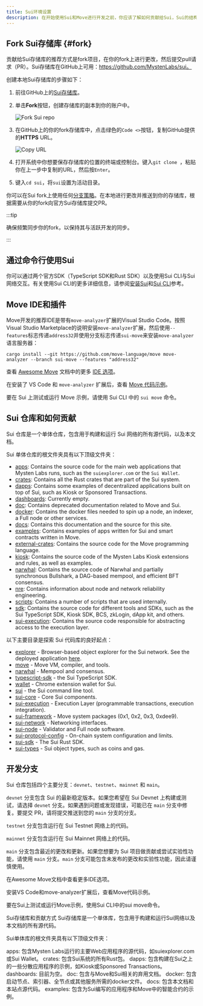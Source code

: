 ```yaml
---
title: Sui环境设置
description: 在开始使用Sui和Move进行开发之前，你应该了解如何贡献给Sui，Sui的结构是如何的，存在哪些工具和SDK，以及你的IDE中有哪些可用的插件。
---
```


## Fork Sui存储库 {#fork}

贡献给Sui存储库的推荐方式是fork项目，在你的fork上进行更改，然后提交pull请求（PR）。Sui存储库在GitHub上可用：https://github.com/MystenLabs/sui。

创建本地Sui存储库的步骤如下：

1. 前往GitHub上的[Sui存储库](https://github.com/MystenLabs/sui)。
2. 单击**Fork**按钮，创建存储库的副本到你的账户中。

    ![Fork Sui repo](./images/fork.png)

3. 在GitHub上的你的fork存储库中，点击绿色的`Code <>`按钮，复制GitHub提供的**HTTPS** URL。

    ![Copy URL](./images/gh-url.png)

4. 打开系统中你想要保存存储库的位置的终端或控制台。键入`git clone `，粘贴你在上一步中复制的URL，然后按`Enter`。
5. 键入`cd sui`，将`sui`设置为活动目录。

你可以在Sui fork上使用任何[分支策略](https://docs.github.com/en/pull-requests/collaborating-with-pull-requests/proposing-changes-to-your-work-with-pull-requests/creating-and-deleting-branches-within-your-repository)。在本地进行更改并推送到你的存储库，根据需要从你的fork向官方Sui存储库提交PR。

:::tip

确保频繁同步你的fork，以保持其与活跃开发的同步。

:::

## 通过命令行使用Sui

你可以通过两个官方SDK（TypeScript SDK和Rust SDK）以及使用Sui CLI与Sui网络交互。有关使用Sui CLI的更多详细信息，请参阅[安装Sui](./sui-install.mdx)和[Sui CLI](/references/cli.mdx)参考。

## Move IDE和插件

Move开发的推荐IDE是带有`move-analyzer`扩展的Visual Studio Code。按照Visual Studio Marketplace的说明安装`move-analyzer`扩展，然后使用`--features`标志传递`address32`并使用分支标志传递`sui-move`来安装`move-analyzer`语言服务器：

```shell
cargo install --git https://github.com/move-language/move move-analyzer --branch sui-move --features "address32"
```

查看 [Awesome Move](https://github.com/MystenLabs/awesome-move) 文档中的更多 [IDE 选项](https://github.com/MystenLabs/awesome-move#ides)。

在安装了 VS Code 和 `move-analyzer` 扩展后，查看 [Move 代码示例](https://github.com/MystenLabs/sui/tree/main/examples/move)。

要在 Sui 上测试或运行 Move 示例，请使用 Sui CLI 中的 `sui move` 命令。

## Sui 仓库和如何贡献

Sui 仓库是一个单体仓库，包含用于构建和运行 Sui 网络的所有源代码，以及本文档。

Sui 单体仓库的根文件夹具有以下顶级文件夹：

- [apps](https://github.com/MystenLabs/sui/tree/main/apps): Contains the source code for the main web applications that Mysten Labs runs, such as the `suiexplorer.com` or the `Sui Wallet`.
- [crates](https://github.com/MystenLabs/sui/tree/main/crates): Contains all the Rust crates that are part of the Sui system.
- [dapps](https://github.com/MystenLabs/sui/tree/main/dapps): Contains some examples of decentralized applications built on top of Sui, such as Kiosk or Sponsored Transactions.
- [dashboards](https://github.com/MystenLabs/sui/tree/main/dashboards): Currently empty.
- [doc](https://github.com/MystenLabs/sui/tree/main/doc): Contains deprecated documentation related to Move and Sui.
- [docker](https://github.com/MystenLabs/sui/tree/main/docker): Contains the docker files needed to spin up a node, an indexer, a Full node or other services.
- [docs](https://github.com/MystenLabs/sui/tree/main/docs): Contains this documentation and the source for this site.
- [examples](https://github.com/MystenLabs/sui/tree/main/examples): Contains examples of apps written for Sui and smart contracts written in Move.
- [external-crates](https://github.com/MystenLabs/sui/tree/main/external-crates): Contains the source code for the Move programming language.
- [kiosk](https://github.com/MystenLabs/sui/tree/main/kiosk): Contains the source code of the Mysten Labs Kiosk extensions and rules, as well as examples.
- [narwhal](https://github.com/MystenLabs/sui/tree/main/narwhal): Contains the source code of Narwhal and partially synchronous Bullshark, a DAG-based mempool, and efficient BFT consensus.
- [nre](https://github.com/MystenLabs/sui/tree/main/nre): Contains information about node and network reliability engineering.
- [scripts](https://github.com/MystenLabs/sui/tree/main/scripts): Contains a number of scripts that are used internally.
- [sdk](https://github.com/MystenLabs/sui/tree/main/sdk): Contains the source code for different tools and SDKs, such as the Sui TypeScript SDK, Kiosk SDK, BCS, zkLogin, dApp kit, and others.
- [sui-execution](https://github.com/MystenLabs/sui/tree/main/sui-execution): Contains the source code responsible for abstracting access to the execution layer.

以下主要目录是探索 Sui 代码库的良好起点：

- [explorer](https://github.com/MystenLabs/sui/tree/main/apps/explorer) - Browser-based object explorer for the Sui network. See the deployed application [here](https://suiexplorer.com).
- [move](https://github.com/MystenLabs/sui/tree/main/external-crates/move) - Move VM, compiler, and tools.
- [narwhal](https://github.com/MystenLabs/sui/tree/main/narwhal) - Mempool and consensus.
- [typescript-sdk](https://github.com/MystenLabs/sui/tree/main/sdk/typescript/) - the Sui TypeScript SDK.
- [wallet](https://github.com/MystenLabs/sui/tree/main/apps/wallet) - Chrome extension wallet for Sui.
- [sui](https://github.com/MystenLabs/sui/tree/main/crates/sui) - the Sui command line tool.
- [sui-core](https://github.com/MystenLabs/sui/tree/main/crates/sui-core) - Core Sui components.
- [sui-execution](https://github.com/MystenLabs/sui/tree/main/sui-execution) - Execution Layer (programmable transactions, execution integration).
- [sui-framework](https://github.com/MystenLabs/sui/tree/main/crates/sui-framework) - Move system packages (0x1, 0x2, 0x3, 0xdee9).
- [sui-network](https://github.com/MystenLabs/sui/tree/main/crates/sui-network) - Networking interfaces.
- [sui-node](https://github.com/MystenLabs/sui/tree/main/crates/sui-node) - Validator and Full node software.
- [sui-protocol-config](https://github.com/MystenLabs/sui/tree/main/crates/sui-protocol-config) - On-chain system configuration and limits.
- [sui-sdk](https://github.com/MystenLabs/sui/tree/main/crates/sui-sdk) - The Sui Rust SDK.
- [sui-types](https://github.com/MystenLabs/sui/tree/main/crates/sui-types) - Sui object types, such as coins and gas.

## 开发分支

Sui 仓库包括四个主要分支：`devnet`、`testnet`、`mainnet` 和 `main`。

`devnet` 分支包含 Sui 的最新稳定版本。如果您希望在 Sui Devnet 上构建或测试，请选择 `devnet` 分支。如果遇到问题或发现错误，可能已在 `main` 分支中修复。要提交 PR，请将提交推送到您的 `main` 分支的分支。

`testnet` 分支包含运行在 Sui Testnet 网络上的代码。

`mainnet` 分支包含运行在 Sui Mainnet 网络上的代码。

`main` 分支包含最近的更改和更新。如果您想要为 Sui 项目做贡献或尝试实验性功能，请使用 `main` 分支。`main` 分支可能包含未发布的更改和实验性功能，因此请谨慎使用。

在Awesome Move文档中查看更多IDE选项。

安装VS Code和move-analyzer扩展后，查看Move代码示例。

要在Sui上测试或运行Move示例，使用Sui CLI中的sui move命令。

Sui存储库和贡献方式
Sui存储库是一个单体库，包含用于构建和运行Sui网络以及本文档的所有源代码。

Sui单体库的根文件夹具有以下顶级文件夹：

apps: 包含Mysten Labs运行的主要Web应用程序的源代码，如suiexplorer.com或Sui Wallet。
crates: 包含Sui系统的所有Rust包。
dapps: 包含构建在Sui之上的一些分散应用程序的示例，如Kiosk或Sponsored Transactions。
dashboards: 目前为空。
doc: 包含与Move和Sui相关的弃用文档。
docker: 包含启动节点、索引器、全节点或其他服务所需的docker文件。
docs: 包含本文档和本站点源代码。
examples: 包含为Sui编写的应用程序和Move中的智能合约的示例。